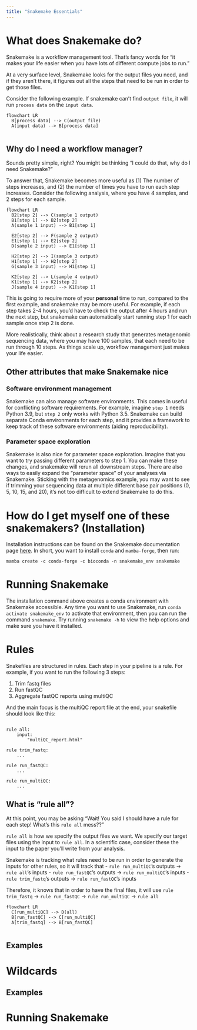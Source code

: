 ```yaml
---
title: "Snakemake Essentials"
---
```


# What does Snakemake do?
Snakemake is a workflow management tool. That's fancy words for "it makes your life easier when you have lots of different compute jobs to run."

At a very surface level, Snakemake looks for the output files you need, and if they aren't there, it figures out all the steps that need to be run in order to get those files. 

Consider the following example. If snakemake can't find `output file`, it will run `process data` on the `input data`.

```mermaid
flowchart LR
  B[process data] --> C(output file)
  A(input data) --> B[process data]
  
```

## Why do I need a workflow manager?
Sounds pretty simple, right? You might be thinking "I could do that, why do I need Snakemake?" 

To answer that, Snakemake becomes more useful as (1) The number of steps increases, and (2) the number of times you have to run each step increases. Consider the following analysis, where you have 4 samples, and 2 steps for each sample.

```mermaid
flowchart LR
  B2[step 2] --> C(sample 1 output)
  B1[step 1] --> B2[step 2]
  A(sample 1 input) --> B1[step 1]

  E2[step 2] --> F(sample 2 output)
  E1[step 1] --> E2[step 2]
  D(sample 2 input) --> E1[step 1]
  
  H2[step 2] --> I(sample 3 output)
  H1[step 1] --> H2[step 2]
  G(sample 3 input) --> H1[step 1]

  K2[step 2] --> L(sample 4 output)
  K1[step 1] --> K2[step 2]
  J(sample 4 input) --> K1[step 1]
```

 This is going to require more of your **personal** time to run, compared to the first example, and snakemake may be more useful. For example, if each step takes 2-4 hours, you'd have to check the output after 4 hours and run the next step, but snakemake can automatically start running step 1 for each sample once step 2 is done.

 More realistically, think about a research study that generates metagenomic sequencing data, where you may have 100 samples, that each need to be run through 10 steps. As things scale up, workflow management just makes your life easier.



## Other attributes that make Snakemake nice
### Software environment management
 Snakemake can also manage software environments. This comes in useful for conflicting software requirements. For example, imagine `step 1` needs Python 3.9, but `step 2` only works with Python 3.5. Snakemake can build separate Conda environments for each step, and it provides a framework to keep track of these software environments (aiding reproducibility).

### Parameter space exploration
 Snakemake is also nice for parameter space exploration. Imagine that you want to try passing different parameters to step 1. You can make these changes, and snakemake will rerun all downstream steps. There are also ways to easily expand the "parameter space" of your analyses via Snakemake. Sticking with the metagenomics example, you may want to see if trimming your sequencing data at multiple different base pair positions (0, 5, 10, 15, and 20), it's not too difficult to extend Snakemake to do this.


# How do I get myself one of these snakemakers? (Installation)
Installation instructions can be found on the Snakemake documentation page [here](https://snakemake.readthedocs.io/en/stable/getting_started/installation.html). In short, you want to install `conda` and `mamba-forge`, then run:

```
mamba create -c conda-forge -c bioconda -n snakemake_env snakemake
```

# Running Snakemake
The installation command above creates a conda environment with Snakemake accessible. Any time you want to use Snakemake, run `conda activate snakemake_env` to activate that environment, then you can run the command `snakemake`. Try running `snakemake -h` to view the help options and make sure you have it installed.


# Rules
Snakefiles are structured in rules. Each step in your pipeline is a rule. For example, if you want to run the following 3 steps:

1. Trim fastq files
2. Run fastQC
3. Aggregate fastQC reports using multiQC

And the main focus is the multiQC report file at the end, your snakefile should look like this:

```snakemake

rule all:
    input:
        "multiQC_report.html"

rule trim_fastq:
    ...

rule run_fastQC:
    ...

rule run_multiQC:
    ...

```

## What is "rule all"?
At this point, you may be asking "Wait! You said I should have a rule for each step! What's this `rule all` mess??"

`rule all` is how we specify the output files we want. We specify our target files using the input to `rule all`. In a scientific case, consider these the input to the paper you'll write from your analysis. 

Snakemake is tracking what rules need to be run in order to generate the inputs for other rules, so it will track that 
- `rule run_multiQC`'s outputs -> `rule all`'s inputs 
- `rule run_fastQC`'s outputs -> `rule run_multiQC`'s inputs 
- `rule trim_fastq`'s outputs -> `rule run_fastQC`'s inputs 

Therefore, it knows that in order to have the final files, it will use `rule trim_fastq` -> `rule run_fastQC` -> `rule run_multiQC` -> `rule all`

```mermaid
flowchart LR
  C[run_multiQC] --> D(all)
  B[run_fastQC] --> C[run_multiQC]
  A[trim_fastq] --> B[run_fastQC]
  
```

## Examples

# Wildcards

## Examples

# Running Snakemake